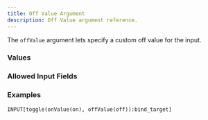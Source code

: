 ```yaml
---
title: Off Value Argument
description: Off Value argument reference.
---
```



<InputFieldArgumentInfo type={InputFieldArgumentType.OFF_VALUE}></InputFieldArgumentInfo>

The `offValue` argument lets specify a custom off value for the <InputFieldLink type={InputFieldType.TOGGLE}></InputFieldLink> input.

### Values

<InputFieldArgumentValuesInfo type={InputFieldArgumentType.OFF_VALUE}></InputFieldArgumentValuesInfo>

### Allowed Input Fields

<InputFieldArgumentAllowedInputFields type={InputFieldArgumentType.OFF_VALUE}></InputFieldArgumentAllowedInputFields>

### Examples

```meta-bind
INPUT[toggle(onValue(on), offValue(off)):bind_target]
```
